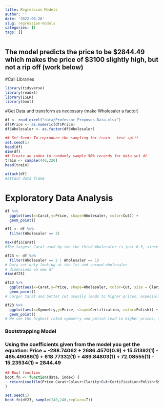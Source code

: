 ```yaml
---
title: Regression Models
author: ''
date: '2022-03-26'
slug: regression-models
categories: []
tags: []
---
```

## The model predicts the price to be $2844.49 which makes the price of $3100 slightly high, but not a rip off (work below)

#Call Libraries
```r
library(tidyverse)
library(readxl)
library(ISLR)
library(boot)
```

#Get Data and transform as necessary (make Wholesaler a factor)
```r
df <- read_excel("data/Professor_Proposes_Data.xlsx")
df$Price <- as.numeric(df$Price)
df$Wholesaler <- as.factor(df$Wholesaler)
```

```r
## Set Seed: To reproduce the sampling for train - test split
set.seed(1)
head(df)
dim(df)
## Create an index to randomly sample 50% records for data set df
train <- sample(440,220)
head(train)
```
```r
attach(df)
#attach data frame
```

# Exploratory Data Analysis
```r
df %>%
  ggplot(aes(x=Carat,y=Price, shape=Wholesaler, color=Cut)) +
  geom_point()
```
```r
df1 <- df %>%
  filter(Wholesaler == 3)

max(df1$Carat)
#The largest Carat used by the the third Wholesaler is just 0.3, since the professor wants a 0.9 Carat diamond, its better to focus on data from the 1st and 2nd wholesaler wehere he will have to buy from
```
```r
df23 <- df %>%
  filter(Wholesaler == 2 | Wholesaler == 1)
# Data set only looking at the 1st and second wholesaler
# dimensions on new df
dim(df23)

df23 %>%
  ggplot(aes(x=Carat,y=Price, shape=Wholesaler, color=Cut, size = Clarity)) +
  geom_point()
# Larger Carat and better cut usually leads to higher prices, especially with wholesaler 3
```
```r
df23 %>%
  ggplot(aes(x=Symmetry,y=Price, shape=Certification, color=Polish)) +
  geom_point() 
# We see the highest rated symmetry and polish lead to higher prices, this data makes sense intuitively
```



### Bootstrapping Model

### Using the coefficients given from the model you get the equation: Price = -288.74062 + 2686.4570(0.9) + 15.51392(1) - 465.49086(1) + 618.77332(1) + 489.84803(1) + 72.08555(1) - 15.23534(1) = 2844.49


```r
## Boot function
boot.fn <- function(data, index) {
  return(coef(lm(Price~Carat+Colour+Clarity+Cut+Certification+Polish+Symmetry, data=data, subset=index)))
}
```
```r
set.seed(1)
boot.fn(df23, sample(240,240,replace=T))
```


